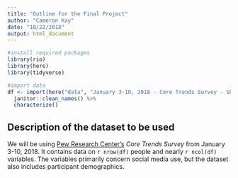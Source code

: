 ```yaml
---
title: "Outline for the Final Project"
author: "Cameron Kay"
date: "10/22/2018"
output: html_document
---
```


```r
#install required packages
library(rio)
library(here)
library(tidyverse)

#import data
df <- import(here("data", "January 3-10, 2018 - Core Trends Survey - SPSS.sav")) %>%
  janitor::clean_names() %>%
  characterize()
```
## Description of the dataset to be used

We will be using [Pew Research Center's](http://www.pewresearch.org) 
*Core Trends Survey* from January 3-10, 2018. It contains data on `r nrow(df)`
people and nearly `r ncol(df)` variables. The variables primarily concern social
media use, but the dataset also includes participant demographics. 